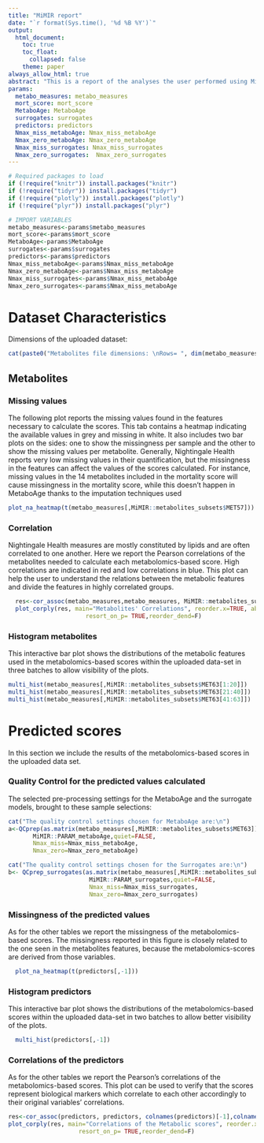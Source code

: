 ```yaml
---
title: "MiMIR report"
date: "`r format(Sys.time(), '%d %B %Y')`"
output:
  html_document:
    toc: true
    toc_float:
      collapsed: false
    theme: paper
always_allow_html: true
abstract: "This is a report of the analyses the user performed using MiMIR (Metabolomics-based Models for Imputing Risk), a toolbox enabling data exploration and easy projection of the pre-trained metabolic models developed using Nightingale Health 1H-NMR metabolomics data. With this report you will be able to easily retrieve the pre-processing steps followed and the most useful evaluations of the application. You chose the report without information about the accuracies of the scores on the uploaded dataset."
params:
  metabo_measures: metabo_measures
  mort_score: mort_score
  MetaboAge: MetaboAge
  surrogates: surrogates
  predictors: predictors
  Nmax_miss_metaboAge: Nmax_miss_metaboAge
  Nmax_zero_metaboAge: Nmax_zero_metaboAge
  Nmax_miss_surrogates: Nmax_miss_surrogates
  Nmax_zero_surrogates:  Nmax_zero_surrogates
---
```


```r
# Required packages to load
if (!require("knitr")) install.packages("knitr")
if (!require("tidyr")) install.packages("tidyr")
if (!require("plotly")) install.packages("plotly")
if (!require("plyr")) install.packages("plyr")
```

```r
# IMPORT VARIABLES
metabo_measures<-params$metabo_measures
mort_score<-params$mort_score
MetaboAge<-params$MetaboAge
surrogates<-params$surrogates
predictors<-params$predictors
Nmax_miss_metaboAge<-params$Nmax_miss_metaboAge
Nmax_zero_metaboAge<-params$Nmax_miss_metaboAge
Nmax_miss_surrogates<-params$Nmax_miss_metaboAge
Nmax_zero_surrogates<-params$Nmax_miss_metaboAge
```

# Dataset Characteristics
Dimensions of the uploaded dataset:
```r
cat(paste0("Metabolites file dimensions: \nRows= ", dim(metabo_measures)[1], ", Columns= ", dim(metabo_measures)[2]),"\nAll the necessary metabolites were found available!")
```

## Metabolites
### Missing values
The following plot reports the missing values found in the features necessary to calculate the scores. This tab contains a heatmap indicating the available values in grey and missing in white. It also includes two bar plots on the sides: one to show the missingness per sample and the other to show the missing values per metabolite.
Generally, Nightingale Health reports very low missing values in their quantification, but the missingness in the features can affect the values of the scores calculated. For instance, missing values in the 14 metabolites included in the mortality score will cause missingness in the mortality score, while this doesn't happen in MetaboAge thanks to the imputation techniques used
```r
plot_na_heatmap(t(metabo_measures[,MiMIR::metabolites_subsets$MET57]))
```

### Correlation
Nightingale Health measures are mostly constituted by lipids and are often correlated to one another. Here we report the Pearson correlations of the metabolites needed to calculate each metabolomics-based score. High correlations are indicated in red and low correlations in blue. This plot can help the user to understand the relations between the metabolic features and divide the features in highly correlated groups.
```r
  res<-cor_assoc(metabo_measures,metabo_measures, MiMIR::metabolites_subsets$MET57, MiMIR::metabolites_subsets$MET57)
  plot_corply(res, main="Metabolites' Correlations", reorder.x=TRUE, abs=F, 
                      resort_on_p= TRUE,reorder_dend=F)
```

### Histogram metabolites
This interactive bar plot shows the distributions of the metabolic features used in the metabolomics-based scores within the uploaded data-set in three batches to allow visibility of the plots.
```r
multi_hist(metabo_measures[,MiMIR::metabolites_subsets$MET63[1:20]])
multi_hist(metabo_measures[,MiMIR::metabolites_subsets$MET63[21:40]])
multi_hist(metabo_measures[,MiMIR::metabolites_subsets$MET63[41:63]])
```

# Predicted scores
In this section we include the results of the metabolomics-based scores in the uploaded data set.

### Quality Control for the predicted values calculated
The selected pre-processing settings for the MetaboAge and the surrogate models, brought to these sample selections:
```r
cat("The quality control settings chosen for MetaboAge are:\n")
a<-QCprep(as.matrix(metabo_measures[,MiMIR::metabolites_subsets$MET63]),
       MiMIR::PARAM_metaboAge,quiet=FALSE,
       Nmax_miss=Nmax_miss_metaboAge,
       Nmax_zero=Nmax_zero_metaboAge)

cat("The quality control settings chosen for the Surrogates are:\n")
b<- QCprep_surrogates(as.matrix(metabo_measures[,MiMIR::metabolites_subsets$MET63]),
                       MiMIR::PARAM_surrogates,quiet=FALSE,
                       Nmax_miss=Nmax_miss_surrogates,
                       Nmax_zero=Nmax_zero_surrogates)

```


### Missingness of the predicted values
As for the other tables we report the missingness of the metabolomics-based scores.
The missingness reported in this figure is closely related to the one seen in the metabolites features, because the metabolomics-scores are derived from those variables.
```r
  plot_na_heatmap(t(predictors[,-1]))
```

### Histogram predictors
This interactive bar plot shows the distributions of the metabolomics-based scores within the uploaded data-set in two batches to allow better visibility of the plots.
```r
  multi_hist(predictors[,-1])
```

### Correlations of the predictors
As for the other tables we report the Pearson's correlations of the metabolomics-based scores. This plot can be used to verify that the scores represent biological markers which correlate to each other accordingly to their original variables' correlations.
```r
res<-cor_assoc(predictors, predictors, colnames(predictors)[-1],colnames(predictors)[-1])
plot_corply(res, main="Correlations of the Metabolic scores", reorder.x=TRUE, abs=F,
                    resort_on_p= TRUE,reorder_dend=F)
```
